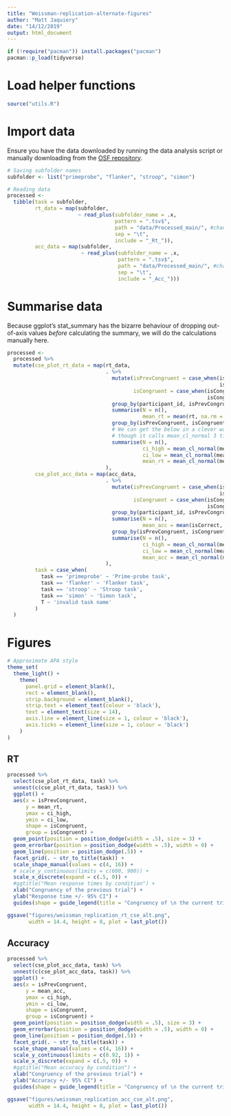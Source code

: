 ```yaml
---
title: "Weissman-replication-alternate-figures"
author: "Matt Jaquiery"
date: "14/12/2019"
output: html_document
---
```


```r
if (!require("pacman")) install.packages("pacman")
pacman::p_load(tidyverse)
```

# Load helper functions

```r
source("utils.R")
```

# Import data

Ensure you have the data downloaded by running the data analysis script or manually downloading from the [OSF repository](https://osf.io/9knds/).

```r
# Saving subfolder names
subfolder <- list("primeprobe", "flanker", "stroop", "simon")

# Reading data
processed <-
  tibble(task = subfolder,
         rt_data = map(subfolder,
                       ~ read_plus(subfolder_name = .x,
                                   pattern = ".tsv$",
                                   path = "data/Processed_main/", #change to Processed_main or whichever else parameter you set in the preprocessing script
                                   sep = "\t",
                                   include = "_Rt_")),
         acc_data = map(subfolder,
                        ~ read_plus(subfolder_name = .x,
                                    pattern = ".tsv$",
                                    path = "data/Processed_main/", #change to Processed_main or whichever else parameter you set in the preprocessing script
                                    sep = "\t",
                                    include = "_Acc_")))
```

# Summarise data

Because ggplot's stat_summary has the bizarre behaviour of dropping out-of-axis values _before_ calculating the summary, we will do the calculations manually here.

```r
processed <-
  processed %>% 
  mutate(cse_plot_rt_data = map(rt_data,
                                . %>% 
                                  mutate(isPrevCongruent = case_when(isPrevCongruent ==  0L ~ "Incongruent",
                                                                     isPrevCongruent ==  1L ~ "Congruent"),
                                         isCongruent = case_when(isCongruent ==  0L ~ "Incongruent",
                                                                 isCongruent ==  1L ~ "Congruent")) %>%
                                  group_by(participant_id, isPrevCongruent, isCongruent) %>% 
                                  summarise(N = n(),
                                            mean_rt = mean(rt, na.rm = T)) %>%
                                  group_by(isPrevCongruent, isCongruent) %>% 
                                  # We can get the below in a clever way using nesting, but this is simpler even 
                                  # though it calls mean_cl_normal 3 times
                                  summarise(N = n(),
                                            ci_high = mean_cl_normal(mean_rt)$ymax,
                                            ci_low = mean_cl_normal(mean_rt)$ymin, 
                                            mean_rt = mean_cl_normal(mean_rt)$y)
                                ),
         cse_plot_acc_data = map(acc_data,
                                . %>% 
                                  mutate(isPrevCongruent = case_when(isPrevCongruent ==  0L ~ "Incongruent",
                                                                     isPrevCongruent ==  1L ~ "Congruent"),
                                         isCongruent = case_when(isCongruent ==  0L ~ "Incongruent",
                                                                 isCongruent ==  1L ~ "Congruent")) %>%
                                  group_by(participant_id, isPrevCongruent, isCongruent) %>% 
                                  summarise(N = n(),
                                            mean_acc = mean(isCorrect, na.rm = T)) %>%
                                  group_by(isPrevCongruent, isCongruent) %>% 
                                  summarise(N = n(),
                                            ci_high = mean_cl_normal(mean_acc)$ymax,
                                            ci_low = mean_cl_normal(mean_acc)$ymin, 
                                            mean_acc = mean_cl_normal(mean_acc)$y)
                                ),
         task = case_when(
           task == 'primeprobe' ~ 'Prime-probe task',
           task == 'flanker' ~ 'Flanker task',
           task == 'stroop' ~ 'Stroop task',
           task == 'simon' ~ 'Simon task',
           T ~ 'invalid task name'
         )
  )
```

# Figures

```r
# Approximate APA style
theme_set(
  theme_light() +
    theme(
      panel.grid = element_blank(),
      rect = element_blank(),
      strip.background = element_blank(),
      strip.text = element_text(colour = 'black'),
      text = element_text(size = 14),
      axis.line = element_line(size = 1, colour = 'black'),
      axis.ticks = element_line(size = 1, colour = 'black')
    )
)

```

## RT

```r

processed %>% 
  select(cse_plot_rt_data, task) %>% 
  unnest(c(cse_plot_rt_data, task)) %>% 
  ggplot() +
  aes(x = isPrevCongruent, 
      y = mean_rt, 
      ymax = ci_high,
      ymin = ci_low,
      shape = isCongruent, 
      group = isCongruent) +
  geom_point(position = position_dodge(width = .5), size = 3) +
  geom_errorbar(position = position_dodge(width = .5), width = 0) +
  geom_line(position = position_dodge(.5)) + 
  facet_grid(. ~ str_to_title(task)) + 
  scale_shape_manual(values = c(4, 16)) +
  # scale_y_continuous(limits = c(600, 900)) +
  scale_x_discrete(expand = c(.5, 0)) +
  #ggtitle("Mean response times by condition") +
  xlab("Congruency of the previous trial") +
  ylab("Response time +/- 95% CI") +
  guides(shape = guide_legend(title = "Congruency of \n the current trial")) 

ggsave("figures/weissman_replication_rt_cse_alt.png", 
       width = 14.4, height = 8, plot = last_plot())
```

## Accuracy

```r

processed %>% 
  select(cse_plot_acc_data, task) %>% 
  unnest(c(cse_plot_acc_data, task)) %>% 
  ggplot() +
  aes(x = isPrevCongruent, 
      y = mean_acc, 
      ymax = ci_high,
      ymin = ci_low,
      shape = isCongruent, 
      group = isCongruent) +
  geom_point(position = position_dodge(width = .5), size = 3) +
  geom_errorbar(position = position_dodge(width = .5), width = 0) +
  geom_line(position = position_dodge(.5)) + 
  facet_grid(. ~ str_to_title(task)) + 
  scale_shape_manual(values = c(4, 16)) +
  scale_y_continuous(limits = c(0.92, 1)) +
  scale_x_discrete(expand = c(.5, 0)) +
  #ggtitle("Mean accuracy by condition") +
  xlab("Congruency of the previous trial") +
  ylab("Accuracy +/- 95% CI") +
  guides(shape = guide_legend(title = "Congruency of \n the current trial")) 

ggsave("figures/weissman_replication_acc_cse_alt.png", 
       width = 14.4, height = 8, plot = last_plot())
```
